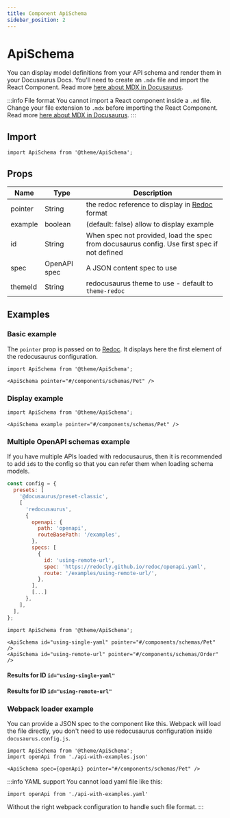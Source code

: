 ```yaml
---
title: Component ApiSchema
sidebar_position: 2
---
```



# ApiSchema

You can display model definitions from your API schema and render them in your Docusaurus Docs. You'll need to create an `.mdx` file and import the React Component. Read more [here about MDX in Docusaurus](https://docusaurus.io/docs/markdown-features/react).

:::info File format
You cannot import a React component inside a `.md` file.  
Change your file extension to `.mdx` before importing the React Component.  
Read more [here about MDX in Docusaurus](https://docusaurus.io/docs/markdown-features/react).
:::

## Import

```tsx
import ApiSchema from '@theme/ApiSchema';
```

## Props

| Name        | Type         | Description                                                                                          |
|-------------|--------------|------------------------------------------------------------------------------------------------------|
| pointer     | String       | the redoc reference to display in [Redoc](https://redoc.ly/docs/resources/ref-guide/#pointer) format |
| example     | boolean      | (default: false) allow to display example                                                            |
| id          | String       | When spec not provided, load the spec from docusaurus config. Use first spec if not defined          |
| spec        | OpenAPI spec | A JSON content spec to use                                                                           |
| themeId     | String       | redocusaurus theme to use - default to `theme-redoc`                                                 |

## Examples


### Basic example

The `pointer` prop is passed on to [Redoc](https://redoc.ly/docs/resources/ref-guide/#pointer).
It displays here the first element of the redocusaurus configuration.

```tsx
import ApiSchema from '@theme/ApiSchema';

<ApiSchema pointer="#/components/schemas/Pet" />
```

<ApiSchema pointer="#/components/schemas/Pet" />

### Display example

```tsx
import ApiSchema from '@theme/ApiSchema';

<ApiSchema example pointer="#/components/schemas/Pet" />
```

<ApiSchema example pointer="#/components/schemas/Pet" />

### Multiple OpenAPI schemas example

If you have multiple APIs loaded with redocusaurus, then it is recommended to add `id`s to the config so that you can refer them when loading schema models.

```js title="docusaurus.config.js"
const config = {
  presets: [
    '@docusaurus/preset-classic',
    [
      'redocusaurus',
      {
        openapi: {
          path: 'openapi',
          routeBasePath: '/examples',
        },
        specs: [
          {
            id: 'using-remote-url',
            spec: 'https://redocly.github.io/redoc/openapi.yaml',
            route: '/examples/using-remote-url/',
          },
        ],
        [...]
      },
    ],
  ],
};
```

```tsx
import ApiSchema from '@theme/ApiSchema';

<ApiSchema id="using-single-yaml" pointer="#/components/schemas/Pet" />
<ApiSchema id="using-remote-url" pointer="#/components/schemas/Order" />
```

#### Results for ID `id="using-single-yaml"`

<ApiSchema id="using-single-yaml" pointer="#/components/schemas/Pet" />

#### Results for ID `id="using-remote-url"`

<ApiSchema id="using-remote-url" pointer="#/components/schemas/Order" />

### Webpack loader example

You can provide a JSON spec to the component like this. Webpack will load the file directly,
you don't need to use redocusaurus configuration inside `docusaurus.config.js`.

```tsx
import ApiSchema from '@theme/ApiSchema';
import openApi from './api-with-examples.json'

<ApiSchema spec={openApi} pointer="#/components/schemas/Pet" />
```

<ApiSchema spec={openApi} pointer="#/components/schemas/Pet" />

:::info YAML support
You cannot load yaml file like this:
```tsx
import openApi from './api-with-examples.yaml'
```
Without the right webpack configuration to handle such file format.
:::
